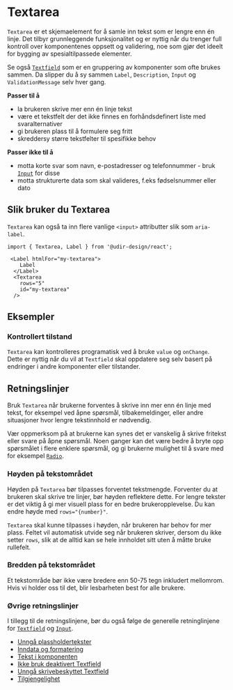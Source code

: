 

<Meta of={TextareaStories} />

# Textarea

`Textarea` er et skjemaelement for å samle inn tekst som er lengre enn én linje. Det tilbyr grunnleggende funksjonalitet og er nyttig når du trenger full kontroll over komponentenes oppsett og validering, noe som gjør det ideelt for bygging av spesialtilpassede elementer.

Se også [`Textfield`](/docs/components-textfield--docs) som er en gruppering av komponenter som ofte brukes sammen. Da slipper du å sy sammen `Label`, `Description`, `Input` og `ValidationMessage` selv hver gang.

**Passer til å**

- la brukeren skrive mer enn én linje tekst
- være et tekstfelt der det ikke finnes en forhåndsdefinert liste med svaralternativer
- gi brukeren plass til å formulere seg fritt
- skreddersy større tekstfelter til spesifikke behov

**Passer ikke til å**

- motta korte svar som navn, e-postadresser og telefonnummer - bruk [`Input`](/docs/components-input--docs) for disse
- motta strukturerte data som skal valideres, f.eks fødselsnummer eller dato

## Slik bruker du Textarea

<Primary />
<Controls />

`Textarea` kan også ta inn flere vanlige `<input>` attributter slik som `aria-label`.

```tsx
import { Textarea, Label } from '@udir-design/react';

 <Label htmlFor="my-textarea">
    Label
  </Label>
  <Textarea
    rows="5"
    id="my-textarea"
  />
```

## Eksempler

### Kontrollert tilstand

`Textarea` kan kontrolleres programatisk ved å bruke `value` og `onChange`. Dette er nyttig når du vil at `Textfield` skal oppdatere seg selv basert på endringer i andre komponenter eller tilstander.

<Canvas of={TextareaStories.Controlled} />

## Retningslinjer

Bruk `Textarea` når brukerne forventes å skrive inn mer enn én linje med tekst, for eksempel ved åpne spørsmål, tilbakemeldinger, eller andre situasjoner hvor lengre tekstinnhold er nødvendig.

Vær oppmerksom på at brukerne kan synes det er vanskelig å skrive fritekst eller svare på åpne spørsmål. Noen ganger kan det være bedre å bryte opp spørsmålet i flere enklere spørsmål, og gi brukerne mulighet til å svare med for eksempel [`Radio`](/docs/components-radio--docs).

### Høyden på tekstområdet

Høyden på `Textarea` bør tilpasses forventet tekstmengde. Forventer du at brukeren skal skrive tre linjer, bør høyden reflektere dette. For lengre tekster er det viktig å gi mer visuell plass for en bedre brukeropplevelse. Du kan endre høyde med `rows="{number}"`.

`Textarea` skal kunne tilpasses i høyden, når brukeren har behov for mer plass. Feltet vil automatisk utvide seg når brukeren skriver, dersom du ikke setter `rows`, slik at de alltid kan se hele innholdet sitt uten å måtte bruke rullefelt.

### Bredden på tekstområdet

Et tekstområde bør ikke være bredere enn 50-75 tegn inkludert mellomrom. Hvis vi holder oss til det, blir lesbarheten best for alle brukere.

### Øvrige retningslinjer

I tillegg til de retningslinjene, bør du også følge de generelle retninglinjene for [`Textfield`](/docs/components-Textfield--docs) og [`Input`](/docs/components-input--docs).

- [Unngå plassholdertekster](/docs/components-textfield--docs#unng%C3%A5-placeholder)
- [Inndata og formatering](/docs/components-textfield--docs#inndata)
- [Tekst i komponenten](/docs/components-textfield--docs#tekst-i-textfield)
- [Ikke bruk deaktivert Textfield](/docs/components-textfield--docs#ikke-bruk-deaktivert-textfield)
- [Unngå skrivebeskyttet Textfield](/docs/components-textfield--docs#unng%C3%A5-skrivebeskyttet-textfield)
- [Tilgjengelighet](/docs/components-textfield--docs#tilgjengelighet)

